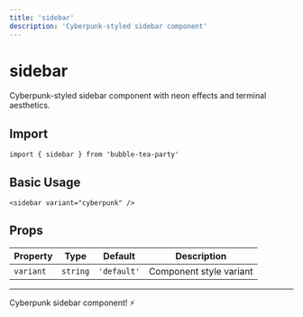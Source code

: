 ```yaml
---
title: 'sidebar'
description: 'Cyberpunk-styled sidebar component'
---
```


# sidebar

Cyberpunk-styled sidebar component with neon effects and terminal aesthetics.

## Import

```svelte
import { sidebar } from 'bubble-tea-party'
```

## Basic Usage

```svelte
<sidebar variant="cyberpunk" />
```

## Props

| Property | Type | Default | Description |
|----------|------|---------|-------------|
| `variant` | `string` | `'default'` | Component style variant |

---

Cyberpunk sidebar component! ⚡
